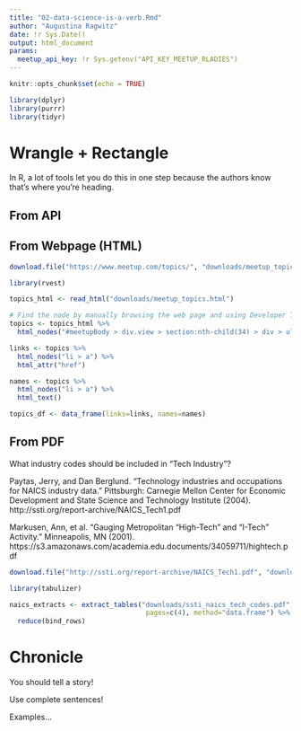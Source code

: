```yaml
---
title: "02-data-science-is-a-verb.Rmd"
author: "Augustina Ragwitz"
date: !r Sys.Date()
output: html_document
params:
  meetup_api_key: !r Sys.getenv("API_KEY_MEETUP_RLADIES")
---
```


```r
knitr::opts_chunk$set(echo = TRUE)
```

```r
library(dplyr)
library(purrr)
library(tidyr)
```

# Wrangle + Rectangle

In R, a lot of tools let you do this in one step because the authors know that's where you're heading.

## From API

## From Webpage (HTML)

```r
download.file("https://www.meetup.com/topics/", "downloads/meetup_topics.html")
```

```r
library(rvest)

topics_html <- read_html("downloads/meetup_topics.html")

# Find the node by manually browsing the web page and using Developer Tools to view the page source.
topics <- topics_html %>% 
  html_nodes("#meetupBody > div.view > section:nth-child(34) > div > ul")

links <- topics %>% 
  html_nodes("li > a") %>%
  html_attr("href")

names <- topics %>% 
  html_nodes("li > a") %>%
  html_text()

topics_df <- data_frame(links=links, names=names)

```

## From PDF

What industry codes should be included in "Tech Industry"?

Paytas, Jerry, and Dan Berglund. "Technology industries and occupations for NAICS industry data." Pittsburgh: Carnegie Mellon Center for Economic Development and State Science and Technology Institute (2004). http://ssti.org/report-archive/NAICS_Tech1.pdf

Markusen, Ann, et al. "Gauging Metropolitan “High-Tech” and “I-Tech” Activity." Minneapolis, MN (2001). https://s3.amazonaws.com/academia.edu.documents/34059711/hightech.pdf


```r
download.file("http://ssti.org/report-archive/NAICS_Tech1.pdf", "downloads/ssti_naics_tech_codes.pdf")
```

```r
library(tabulizer)

naics_extracts <- extract_tables("downloads/ssti_naics_tech_codes.pdf",
                                  pages=c(4), method="data.frame") %>%
  reduce(bind_rows)

```


# Chronicle

You should tell a story!

Use complete sentences!

Examples...